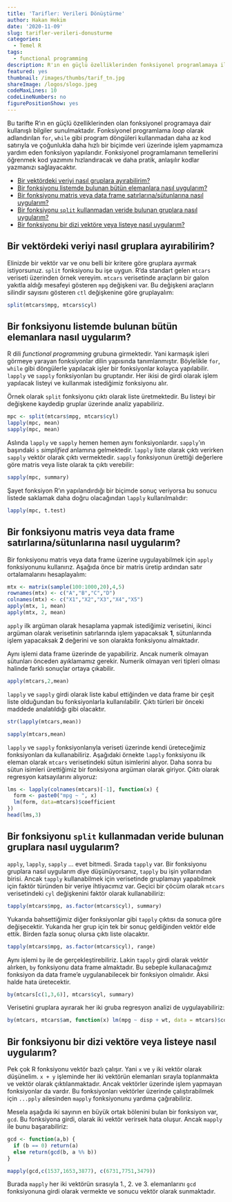 ```yaml
---
title: 'Tarifler: Verileri Dönüştürme'
author: Hakan Hekim
date: '2020-11-09'
slug: tarifler-verileri-donusturme
categories:
  - Temel R
tags:
  - functional programming
description: R'ın en güçlü özelliklerinden fonksiyonel programlamaya ilişkin tarifler içerir.
featured: yes
thumbnail: /images/thumbs/tarif_tn.jpg
shareImage: /logos/slogo.jpeg
codeMaxLines: 10
codeLineNumbers: no
figurePositionShow: yes
---
```


Bu tarifte R'ın en güçlü özelliklerinden olan fonksiyonel programaya dair kullanışlı bilgiler sunulmaktadır. Fonksiyonel programlama *loop* olarak adlandırılan `for`, `while` gibi program döngüleri kullanmadan daha az kod satırıyla ve çoğunlukla daha hızlı bir biçimde veri üzerinde işlem yapmamıza yardım eden fonksiyon yapılarıdır. Fonksiyonel programlamanın temellerini öğrenmek kod yazımını hızlandıracak ve daha pratik, anlaşılır kodlar yazmanızı sağlayacaktır.

-   [Bir vektördeki veriyi nasıl gruplara
    ayırabilirim?](#bir-vektördeki-veriyi-nasıl-gruplara-ayırabilirim)
-   [Bir fonksiyonu listemde bulunan bütün elemanlara nasıl
    uygularım?](#bir-fonksiyonu-listemde-bulunan-bütün-elemanlara-nasıl-uygularım)
-   [Bir fonksiyonu matris veya data frame satırlarına/sütunlarına nasıl
    uygularım?](#bir-fonksiyonu-matris-veya-data-frame-satırlarınasütunlarına-nasıl-uygularım)
-   [Bir fonksiyonu `split` kullanmadan veride bulunan gruplara nasıl
    uygularım?](#bir-fonksiyonu-split-kullanmadan-veride-bulunan-gruplara-nasıl-uygularım)
-   [Bir fonksiyonu bir dizi vektöre veya listeye nasıl
    uygularım?](#bir-fonksiyonu-bir-dizi-vektöre-veya-listeye-nasıl-uygularım)

## Bir vektördeki veriyi nasıl gruplara ayırabilirim?

Elinizde bir vektör var ve onu belli bir kritere göre gruplara ayırmak istiyorsunuz. `split` fonksiyonu bu işe uygun. R'da standart gelen `mtcars` veriseti üzerinden örnek vereyim. `mtcars` verisetinde araçların bir galon yakıtla aldığı mesafeyi gösteren `mpg` değişkeni var. Bu değişkeni araçların silindir sayısını gösteren `ctl` değişkenine göre gruplayalım:

```r
split(mtcars$mpg, mtcars$cyl)
```

## Bir fonksiyonu listemde bulunan bütün elemanlara nasıl uygularım?

R dili *functional programming* grubuna girmektedir. Yani karmaşık işleri görmeye yarayan fonksiyonlar dilin yapısında tanımlanmıştır. Böylelikle `for`, `while` gibi döngülerle yapılacak işler bir fonksiyonlar kolayca yapılabilir. `lapply` ve `sapply` fonksiyonları bu gruptandır. Her ikisi de girdi olarak işlem yapılacak listeyi ve kullanmak istediğimiz fonksiyonu alır.

Örnek olarak `split` fonksiyonu çıktı olarak liste üretmektedir. Bu listeyi bir değişkene kaydedip gruplar üzerinde analiz yapabiliriz.

```r
mpc <- split(mtcars$mpg, mtcars$cyl)
lapply(mpc, mean)
sapply(mpc, mean)
```

Aslında `lapply` ve `sapply` hemen hemen aynı fonksiyonlardır. `sapply`'ın başındaki `s` *simplified* anlamına gelmektedir. `lapply` liste olarak çıktı verirken `sapply` vektör olarak çıktı vermektedir. `sapply` fonksiyonun ürettiği değerlere göre matris veya liste olarak ta çıktı verebilir:

```r
sapply(mpc, summary)
```

Şayet fonksiyon R'ın yapılandırdığı bir biçimde sonuç veriyorsa bu sonucu listede saklamak daha doğru olacağından `lapply` kullanılmalıdır:

```r
lapply(mpc, t.test)
```

## Bir fonksiyonu matris veya data frame satırlarına/sütunlarına nasıl uygularım?

Bir fonksiyonu matris veya data frame üzerine uygulayabilmek için `apply` fonksiyonunu kullanırız. Aşağıda önce bir matris üretip ardından satır ortalamalarını hesaplayalım:

```r
mtx <- matrix(sample(100:1000,20),4,5)
rownames(mtx) <- c("A","B","C","D")
colnames(mtx) <- c("X1","X2","X3","X4","X5")
apply(mtx, 1, mean)
apply(mtx, 2, mean)
```

`apply` ilk argüman olarak hesaplama yapmak istediğimiz verisetini, ikinci argüman olarak verisetinin satırlarında işlem yapacaksak **1**, sütunlarında işlem yapacaksak **2** değerini ve son olarakta fonksiyonu almaktadır.

Aynı işlemi data frame üzerinde de yapabiliriz. Ancak numerik olmayan sütunları önceden ayıklamamız gerekir. Numerik olmayan veri tipleri olması halinde farklı sonuçlar ortaya çıkabilir.

```r
apply(mtcars,2,mean)
```

`lapply` ve `sapply` girdi olarak liste kabul ettiğinden ve data frame bir çeşit liste olduğundan bu fonksiyonlarla kullanılabilir. Çıktı türleri bir önceki maddede analatıldığı gibi olacaktır.

```r
str(lapply(mtcars,mean))
```

```r
sapply(mtcars,mean)
```

`lapply` ve `sapply` fonksiyonlarıyla veriseti üzerinde kendi üreteceğimiz fonksiyonları da kullanabiliriz. Aşağıdaki örnekte `lapply` fonksiyonu ilk eleman olarak `mtcars` verisetindeki sütun isimlerini alıyor. Daha sonra bu sütun isimleri ürettiğimiz bir fonksiyona argüman olarak giriyor. Çıktı olarak regresyon katsayılarını alıyoruz:

```r
lms <- lapply(colnames(mtcars)[-1], function(x) {
  form <- paste0("mpg ~ ", x)
  lm(form, data=mtcars)$coefficient
})
head(lms,3)
```

## Bir fonksiyonu `split` kullanmadan veride bulunan gruplara nasıl uygularım?

`apply`, `lapply`, `sapply` ... evet bitmedi. Sırada `tapply` var. Bir fonksiyonu gruplara nasıl uygularım diye düşünüyorsanız, `tapply` bu işin yollarından birisi. Ancak `tapply` kullanabilmek için verisetinde gruplamayı yapabilmek için faktör türünden bir veriye ihtiyacımız var. Geçici bir çöcüm olarak `mtcars` verisetindeki `cyl` değişkenini faktör olarak kullanabiliriz:

```r
tapply(mtcars$mpg, as.factor(mtcars$cyl), summary)
```

Yukarıda bahsettiğimiz diğer fonksiyonlar gibi `tapply` çıktısı da sonuca göre değişecektir. Yukarıda her grup için tek bir sonuç geldiğinden vektör elde ettik. Birden fazla sonuç olursa çıktı liste olacaktır.

```r
tapply(mtcars$mpg, as.factor(mtcars$cyl), range)
```

Aynı işlemi `by` ile de gerçekleştirebiliriz. Lakin `tapply` girdi olarak vektör alırken, `by` fonksiyonu data frame almaktadır. Bu sebeple kullanacağımız fonksiyon da data frame'e uygulanabilecek bir fonksiyon olmalıdır. Aksi halde hata üretecektir.

```r
by(mtcars[c(1,3,6)], mtcars$cyl, summary)
```

Verisetini gruplara ayırarak her iki gruba regresyon analizi de uygulayabiliriz:

```r
by(mtcars, mtcars$am, function(x) lm(mpg ~ disp + wt, data = mtcars)$coefficients)
```

## Bir fonksiyonu bir dizi vektöre veya listeye nasıl uygularım?

Pek çok R fonksiyonu vektör bazlı çalışır. Yani `x` ve `y` iki vektör olarak düşünelim. `x + y` işleminde her iki vektörün elemanları sırayla toplanmakta ve vektör olarak çıktılanmaktadır. Ancak vektörler üzerinde işlem yapmayan fonksiyonlar da vardır. Bu fonksiyonları vektörler üzerinde çalıştırabilmek için  `...pply` ailesinden `mapply` fonksiyonunu yardıma çağırabiliriz.

Mesela aşağıda iki sayının en büyük ortak bölenini bulan bir fonksiyon var, `gcd`. Bu fonksiyona girdi, olarak iki vektör verirsek  hata oluşur. Ancak `mapply` ile bunu başarabiliriz:

```r
gcd <- function(a,b) {
  if (b == 0) return(a)
  else return(gcd(b, a %% b))
}

mapply(gcd,c(1537,1653,3877), c(6731,7751,3479))
```

Burada `mapply` her iki vektörün sırasıyla 1., 2. ve 3. elemanlarını `gcd` fonksiyonuna girdi olarak vermekte ve sonucu vektör olarak sunmaktadır.
